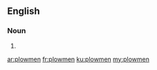 ==English==

===Noun===
{{head|en|plural}}

# {{plural of|plowman|lang=en|nocat=1}}

[[ar:plowmen]]
[[fr:plowmen]]
[[ku:plowmen]]
[[my:plowmen]]